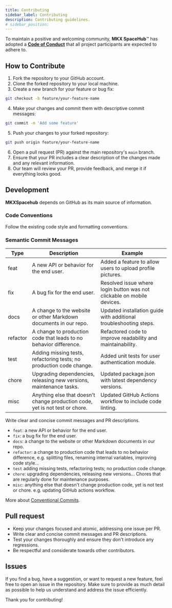 ```yaml
---
title: Contributing
sidebar_label: Contributing
description: Contributing guidelines.
# sidebar_position: 
---
```



<!-- **MKX SpaceHub** is an open-source documentation project built with [Docusaurus](https://docusaurus.io) that aims to establish an intuitive Knowledge Base Portal with well-organized information, ensuring universal accessibility and usefulness. More about [Open Source](https://opensource.guide/).


[![GitHub Pages](https://github.com/mkeithX/mkeithx.github.io/actions/workflows/deploy.yml/badge.svg)](https://github.com/mkeithX/mkeithx.github.io/actions/workflows/deploy.yml)
[![CodeQL](https://github.com/mkeithX/mkeithx.github.io/actions/workflows/codeql.yml/badge.svg)](https://github.com/mkeithX/mkeithx.github.io/actions/workflows/codeql.yml) -->

<!-- 
## Code of Conduct

<details>
<summary>View</summary>

<CodeConduct/>

</details>

## Help us improve

We appreciate your effort in helping us improve. Prior to submitting your issues, run the following command to ensure all cache has been cleared:

```bash npm2yarn
npm run clear
```

Additionaly, consider the following:

* Is it clear that there is indeed an issue?

* Do you have a basic understanding of where things might be going wrong?

* Is it possible that the problem could be due to something you did?




File it [here](https://github.com/mkeithX/mkeithx.github.io/issues). -->





To maintain a positive and welcoming community, **MKX SpaceHub**™  has adopted a [**Code of Conduct**](https://kitiplex.github.io/community/code-of-conduct) that all project participants are expected to adhere to. 

<!-- We encourage you to read the full text so that you can understand what actions will and will not be tolerated. -->



## How to Contribute

1. Fork the repository to your GitHub account.
2. Clone the forked repository to your local machine.
3. Create a new branch for your feature or bug fix:

```bash
git checkout -b feature/your-feature-name
```
4. Make your changes and commit them with descriptive commit messages:


```bash
git commit -m 'Add some feature'
```
5. Push your changes to your forked repository:

```bash
git push origin feature/your-feature-name
```

6. Open a pull request (PR) against the main repository's `main` branch.
7. Ensure that your PR includes a clear description of the changes made and any relevant information.
8. Our team will review your PR, provide feedback, and merge it if everything looks good.

## Development

**MKXSpacehub** depends on GitHub as its main source of information. 

### Code Conventions

Follow the existing code style and formatting conventions.


### Semantic Commit Messages

<div class="contentTableContainer">

| Type     | Description                                                                                  | Example                                                                  |
|----------|----------------------------------------------------------------------------------------------|--------------------------------------------------------------------------|
| feat     | A new API or behavior for the end user.                                                      | Added a feature to allow users to upload profile pictures.             |
| fix      | A bug fix for the end user.                                                                  | Resolved issue where login button was not clickable on mobile devices. |
| docs     | A change to the website or other Markdown documents in our repo.                             | Updated installation guide with additional troubleshooting steps.       |
| refactor | A change to production code that leads to no behavior difference.                            | Refactored code to improve readability and maintainability.             |
| test     | Adding missing tests, refactoring tests; no production code change.                           | Added unit tests for user authentication module.                       |
| chore    | Upgrading dependencies, releasing new versions, maintenance tasks.                           | Updated package.json with latest dependency versions.                   |
| misc     | Anything else that doesn't change production code, yet is not test or chore.                 | Updated GitHub Actions workflow to include code linting.               |


</div>

Write clear and concise commit messages and PR descriptions.

- `feat`: a new API or behavior for the end user.
- `fix`: a bug fix for the end user.
- `docs`: a change to the website or other Markdown documents in our repo.
- `refactor`: a change to production code that leads to no behavior difference, e.g. splitting files, renaming internal variables, improving code style...
- `test` adding missing tests, refactoring tests; no production code change.
- `chore`: upgrading dependencies, releasing new versions... Chores that are regularly done for maintenance purposes.
- `misc`: anything else that doesn't change production code, yet is not test or chore. e.g. updating GitHub actions workflow.

More about [Conventional Commits](https://www.conventionalcommits.org/en/v1.0.0/#examples).

## Pull request

- Keep your changes focused and atomic, addressing one issue per PR.
- Write clear and concise commit messages and PR descriptions.
- Test your changes thoroughly and ensure they don't introduce any regressions.
- Be respectful and considerate towards other contributors.

## Issues

If you find a bug, have a suggestion, or want to request a new feature, feel free to open an issue in the repository. Make sure to provide as much detail as possible to help us understand and address the issue efficiently.

<!-- If you encounter bugs or have ideas for new features, please open an issue with a clear description and, if applicable, steps to reproduce the problem -->

<!-- ## Feedback

We welcome feedback on how we can improve our guidelines or the contribution process itself. If you have any suggestions, please let us know by opening an issue or reaching out to us directly. -->

Thank you for contributing!
